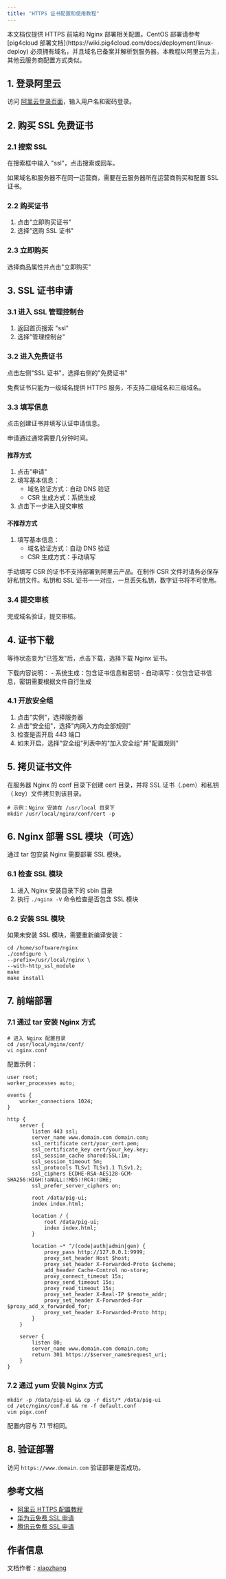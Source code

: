 ```yaml
---
title: "HTTPS 证书配置和使用教程"
---
```



<Note>
本文档仅提供 HTTPS 前端和 Nginx 部署相关配置。CentOS 部署请参考 [pig4cloud 部署文档](https://wiki.pig4cloud.com/docs/deployment/linux-deploy)
</Note>

<Warning>
必须拥有域名，并且域名已备案并解析到服务器。本教程以阿里云为主，其他云服务商配置方式类似。
</Warning>

## 1. 登录阿里云

访问 [阿里云登录页面](https://account.aliyun.com/login/login.htm)，输入用户名和密码登录。

## 2. 购买 SSL 免费证书

### 2.1 搜索 SSL
在搜索框中输入 "ssl"，点击搜索或回车。

<Note>
如果域名和服务器不在同一运营商，需要在云服务器所在运营商购买和配置 SSL 证书。
</Note>

### 2.2 购买证书
1. 点击"立即购买证书"
2. 选择"选购 SSL 证书"

### 2.3 立即购买
选择商品属性并点击"立即购买"

## 3. SSL 证书申请

### 3.1 进入 SSL 管理控制台
1. 返回首页搜索 "ssl"
2. 选择"管理控制台"

### 3.2 进入免费证书
点击左侧"SSL 证书"，选择右侧的"免费证书"

<Warning>
免费证书只能为一级域名提供 HTTPS 服务，不支持二级域名和三级域名。
</Warning>

### 3.3 填写信息
点击创建证书并填写认证申请信息。

<Note>
申请通过通常需要几分钟时间。
</Note>

#### 推荐方式
1. 点击"申请"
2. 填写基本信息：
   - 域名验证方式：自动 DNS 验证
   - CSR 生成方式：系统生成
3. 点击下一步进入提交审核

#### 不推荐方式
1. 填写基本信息：
   - 域名验证方式：自动 DNS 验证
   - CSR 生成方式：手动填写

<Warning>
手动填写 CSR 的证书不支持部署到阿里云产品。在制作 CSR 文件时请务必保存好私钥文件。私钥和 SSL 证书一一对应，一旦丢失私钥，数字证书将不可使用。
</Warning>

### 3.4 提交审核
完成域名验证，提交审核。

## 4. 证书下载

等待状态变为"已签发"后，点击下载，选择下载 Nginx 证书。

<Note>
下载内容说明：
- 系统生成：包含证书信息和密钥
- 自动填写：仅包含证书信息，密钥需要根据文件自行生成
</Note>

### 4.1 开放安全组
1. 点击"实例"，选择服务器
2. 点击"安全组"，选择"内网入方向全部规则"
3. 检查是否开启 443 端口
4. 如未开启，选择"安全组"列表中的"加入安全组"并"配置规则"

## 5. 拷贝证书文件

在服务器 Nginx 的 conf 目录下创建 cert 目录，并将 SSL 证书（.pem）和私钥（.key）文件拷贝到该目录。

```shell
# 示例：Nginx 安装在 /usr/local 目录下
mkdir /usr/local/nginx/conf/cert -p
```

## 6. Nginx 部署 SSL 模块（可选）

<Note>
通过 tar 包安装 Nginx 需要部署 SSL 模块。
</Note>

### 6.1 检查 SSL 模块
1. 进入 Nginx 安装目录下的 sbin 目录
2. 执行 `./nginx -V` 命令检查是否包含 SSL 模块

### 6.2 安装 SSL 模块
如果未安装 SSL 模块，需要重新编译安装：

```shell
cd /home/software/nginx
./configure \
--prefix=/usr/local/nginx \
--with-http_ssl_module
make
make install
```

## 7. 前端部署

### 7.1 通过 tar 安装 Nginx 方式

```shell
# 进入 Nginx 配置目录
cd /usr/local/nginx/conf/
vi nginx.conf
```

配置示例：

```nginx
user root;
worker_processes auto;

events {
    worker_connections 1024;
}

http {
    server {
        listen 443 ssl;
        server_name www.domain.com domain.com;
        ssl_certificate cert/your_cert.pem;
        ssl_certificate_key cert/your_key.key;
        ssl_session_cache shared:SSL:1m;
        ssl_session_timeout 5m;
        ssl_protocols TLSv1 TLSv1.1 TLSv1.2;
        ssl_ciphers ECDHE-RSA-AES128-GCM-SHA256:HIGH:!aNULL:!MD5:!RC4:!DHE;
        ssl_prefer_server_ciphers on;
        
        root /data/pig-ui;
        index index.html;
        
        location / {
            root /data/pig-ui;
            index index.html;
        }
        
        location ~* ^/(code|auth|admin|gen) {
            proxy_pass http://127.0.0.1:9999;
            proxy_set_header Host $host;
            proxy_set_header X-Forwarded-Proto $scheme;
            add_header Cache-Control no-store;
            proxy_connect_timeout 15s;
            proxy_send_timeout 15s;
            proxy_read_timeout 15s;
            proxy_set_header X-Real-IP $remote_addr;
            proxy_set_header X-Forwarded-For $proxy_add_x_forwarded_for;
            proxy_set_header X-Forwarded-Proto http;
        }
    }
    
    server {
        listen 80;
        server_name www.domain.com domain.com;
        return 301 https://$server_name$request_uri;
    }
}
```

### 7.2 通过 yum 安装 Nginx 方式

```shell
mkdir -p /data/pig-ui && cp -r dist/* /data/pig-ui
cd /etc/nginx/conf.d && rm -f default.conf
vim pigx.conf
```

配置内容与 7.1 节相同。

## 8. 验证部署

访问 `https://www.domain.com` 验证部署是否成功。

## 参考文档

- [阿里云 HTTPS 配置教程](https://help.aliyun.com/video_detail/212905.html)
- [华为云免费 SSL 申请](https://support.huaweicloud.com/qs-ccm/ccm_07_0012.html)
- [腾讯云免费 SSL 申请](https://cloud.tencent.com/document/product/400/6814)

## 作者信息

文档作者：[xiaozhang](https://gitee.com/xiaozhang_xiaozhang)
